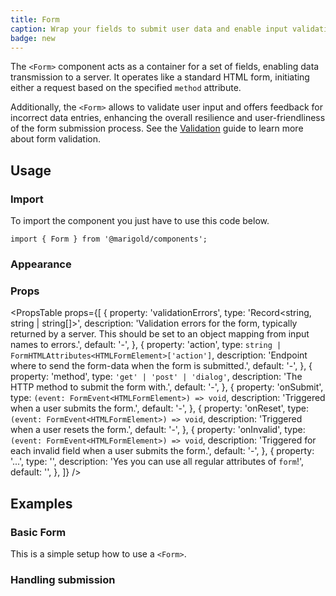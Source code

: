 ```yaml
---
title: Form
caption: Wrap your fields to submit user data and enable input validation.
badge: new
---
```


The `<Form>` component acts as a container for a set of fields, enabling data transmission to a server. It operates like a standard HTML form, initiating either a request based on the specified `method` attribute.

Additionally, the `<Form>` allows to validate user input and offers feedback for incorrect data entries, enhancing the overall resilience and user-friendliness of the form submission process. See the [Validation](/concepts/validation) guide to learn more about form validation.

## Usage

### Import

To import the component you just have to use this code below.

```tsx
import { Form } from '@marigold/components';
```

### Appearance

<AppearanceTable component={title} />

### Props

<PropsTable
  props={[
    {
      property: 'validationErrors',
      type: 'Record<string, string | string[]>',
      description:
        'Validation errors for the form, typically returned by a server. This should be set to an object mapping from input names to errors.',
      default: '-',
    },
    {
      property: 'action',
      type: `string | FormHTMLAttributes<HTMLFormElement>['action']`,
      description:
        'Endpoint where to send the form-data when the form is submitted.',
      default: '-',
    },
    {
      property: 'method',
      type: `'get' | 'post' | 'dialog'`,
      description: 'The HTTP method to submit the form with.',
      default: '-',
    },
    {
      property: 'onSubmit',
      type: `(event: FormEvent<HTMLFormElement>) => void`,
      description: 'Triggered when a user submits the form.',
      default: '-',
    },
    {
      property: 'onReset',
      type: `(event: FormEvent<HTMLFormElement>) => void`,
      description: 'Triggered when a user resets the form.',
      default: '-',
    },
    {
      property: 'onInvalid',
      type: `(event: FormEvent<HTMLFormElement>) => void`,
      description:
        'Triggered for each invalid field when a user submits the form.',
      default: '-',
    },
    {
      property: '...',
      type: '',
      description: 'Yes you can use all regular attributes of `form`!',
      default: '',
    },
  ]}
/>

## Examples

### Basic Form

This is a simple setup how to use a `<Form>`.

<ComponentDemo file="./form-base.demo.tsx" />

### Handling submission

<ComponentDemo file="./form-submission.demo.tsx" />
